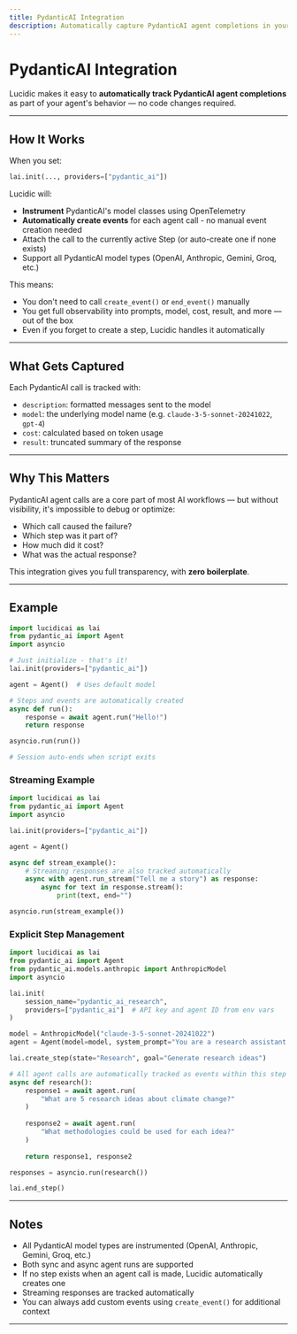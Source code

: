 ```yaml
---
title: PydanticAI Integration
description: Automatically capture PydanticAI agent completions in your sessions with one line of setup.
---
```


# PydanticAI Integration

Lucidic makes it easy to **automatically track PydanticAI agent completions** as part of your agent's behavior — no code changes required.

---

## How It Works

When you set:

```python
lai.init(..., providers=["pydantic_ai"])
```

Lucidic will:

- **Instrument** PydanticAI's model classes using OpenTelemetry
- **Automatically create events** for each agent call - no manual event creation needed
- Attach the call to the currently active Step (or auto-create one if none exists)
- Support all PydanticAI model types (OpenAI, Anthropic, Gemini, Groq, etc.)

This means:

- You don't need to call `create_event()` or `end_event()` manually
- You get full observability into prompts, model, cost, result, and more — out of the box
- Even if you forget to create a step, Lucidic handles it automatically

---

## What Gets Captured

Each PydanticAI call is tracked with:

- `description`: formatted messages sent to the model
- `model`: the underlying model name (e.g. `claude-3-5-sonnet-20241022`, `gpt-4`)
- `cost`: calculated based on token usage
- `result`: truncated summary of the response


---

## Why This Matters

PydanticAI agent calls are a core part of most AI workflows — but without visibility, it's impossible to debug or optimize:

- Which call caused the failure?
- Which step was it part of?
- How much did it cost?
- What was the actual response?

This integration gives you full transparency, with **zero boilerplate**.

---

## Example

```python
import lucidicai as lai
from pydantic_ai import Agent
import asyncio

# Just initialize - that's it!
lai.init(providers=["pydantic_ai"])

agent = Agent()  # Uses default model

# Steps and events are automatically created
async def run():
    response = await agent.run("Hello!")
    return response

asyncio.run(run())

# Session auto-ends when script exits
```

### Streaming Example

```python
import lucidicai as lai
from pydantic_ai import Agent
import asyncio

lai.init(providers=["pydantic_ai"])

agent = Agent()

async def stream_example():
    # Streaming responses are also tracked automatically
    async with agent.run_stream("Tell me a story") as response:
        async for text in response.stream():
            print(text, end="")

asyncio.run(stream_example())
```

### Explicit Step Management

```python
import lucidicai as lai
from pydantic_ai import Agent
from pydantic_ai.models.anthropic import AnthropicModel
import asyncio

lai.init(
    session_name="pydantic_ai_research",
    providers=["pydantic_ai"]  # API key and agent ID from env vars
)

model = AnthropicModel("claude-3-5-sonnet-20241022")
agent = Agent(model=model, system_prompt="You are a research assistant.")

lai.create_step(state="Research", goal="Generate research ideas")

# All agent calls are automatically tracked as events within this step
async def research():
    response1 = await agent.run(
        "What are 5 research ideas about climate change?"
    )
    
    response2 = await agent.run(
        "What methodologies could be used for each idea?"
    )
    
    return response1, response2

responses = asyncio.run(research())

lai.end_step()
```

---

## Notes

- All PydanticAI model types are instrumented (OpenAI, Anthropic, Gemini, Groq, etc.)
- Both sync and async agent runs are supported
- If no step exists when an agent call is made, Lucidic automatically creates one
- Streaming responses are tracked automatically
- You can always add custom events using `create_event()` for additional context

---